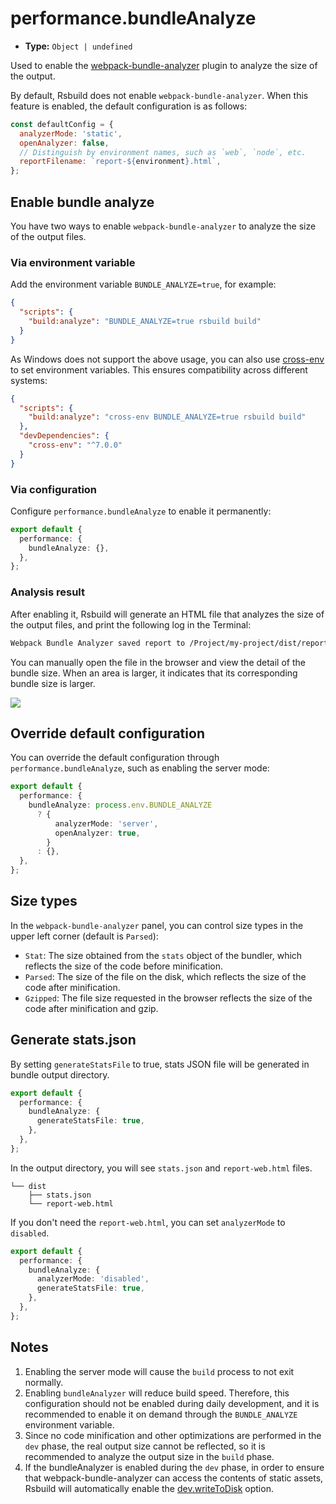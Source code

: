 # performance.bundleAnalyze

- **Type:** `Object | undefined`

Used to enable the [webpack-bundle-analyzer](https://github.com/webpack-contrib/webpack-bundle-analyzer) plugin to analyze the size of the output.

By default, Rsbuild does not enable `webpack-bundle-analyzer`. When this feature is enabled, the default configuration is as follows:

```js
const defaultConfig = {
  analyzerMode: 'static',
  openAnalyzer: false,
  // Distinguish by environment names, such as `web`, `node`, etc.
  reportFilename: `report-${environment}.html`,
};
```

## Enable bundle analyze

You have two ways to enable `webpack-bundle-analyzer` to analyze the size of the output files.

### Via environment variable

Add the environment variable `BUNDLE_ANALYZE=true`, for example:

```json title="package.json"
{
  "scripts": {
    "build:analyze": "BUNDLE_ANALYZE=true rsbuild build"
  }
}
```

As Windows does not support the above usage, you can also use [cross-env](https://npmjs.com/package/cross-env) to set environment variables. This ensures compatibility across different systems:

```json title="package.json"
{
  "scripts": {
    "build:analyze": "cross-env BUNDLE_ANALYZE=true rsbuild build"
  },
  "devDependencies": {
    "cross-env": "^7.0.0"
  }
}
```

### Via configuration

Configure `performance.bundleAnalyze` to enable it permanently:

```ts title="rsbuild.config.ts"
export default {
  performance: {
    bundleAnalyze: {},
  },
};
```

### Analysis result

After enabling it, Rsbuild will generate an HTML file that analyzes the size of the output files, and print the following log in the Terminal:

```bash
Webpack Bundle Analyzer saved report to /Project/my-project/dist/report-web.html
```

You can manually open the file in the browser and view the detail of the bundle size. When an area is larger, it indicates that its corresponding bundle size is larger.

![](https://assets.rspack.dev/rsbuild/assets/bundle-analyzer-example.png)

## Override default configuration

You can override the default configuration through `performance.bundleAnalyze`, such as enabling the server mode:

```ts title="rsbuild.config.ts"
export default {
  performance: {
    bundleAnalyze: process.env.BUNDLE_ANALYZE
      ? {
          analyzerMode: 'server',
          openAnalyzer: true,
        }
      : {},
  },
};
```

## Size types

In the `webpack-bundle-analyzer` panel, you can control size types in the upper left corner (default is `Parsed`):

- `Stat`: The size obtained from the `stats` object of the bundler, which reflects the size of the code before minification.
- `Parsed`: The size of the file on the disk, which reflects the size of the code after minification.
- `Gzipped`: The file size requested in the browser reflects the size of the code after minification and gzip.

## Generate stats.json

By setting `generateStatsFile` to true, stats JSON file will be generated in bundle output directory.

```ts title="rsbuild.config.ts"
export default {
  performance: {
    bundleAnalyze: {
      generateStatsFile: true,
    },
  },
};
```

In the output directory, you will see `stats.json` and `report-web.html` files.

```
└── dist
    ├── stats.json
    └── report-web.html
```

If you don't need the `report-web.html`, you can set `analyzerMode` to `disabled`.

```ts title="rsbuild.config.ts"
export default {
  performance: {
    bundleAnalyze: {
      analyzerMode: 'disabled',
      generateStatsFile: true,
    },
  },
};
```

## Notes

1. Enabling the server mode will cause the `build` process to not exit normally.
2. Enabling `bundleAnalyzer` will reduce build speed. Therefore, this configuration should not be enabled during daily development, and it is recommended to enable it on demand through the `BUNDLE_ANALYZE` environment variable.
3. Since no code minification and other optimizations are performed in the `dev` phase, the real output size cannot be reflected, so it is recommended to analyze the output size in the `build` phase.
4. If the bundleAnalyzer is enabled during the `dev` phase, in order to ensure that webpack-bundle-analyzer can access the contents of static assets, Rsbuild will automatically enable the [dev.writeToDisk](/config/dev/write-to-disk) option.

